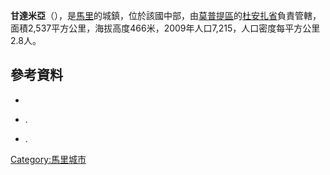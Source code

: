 '''甘達米亞'''（{{lang-fr|Gandamia}}），是[[馬里|馬里]]的城鎮，位於該國中部，由[[莫普提區|莫普提區]]的[[杜安扎省|杜安扎省]]負責管轄，面積2,537平方公里，海拔高度466米，2009年人口7,215，人口密度每平方公里2.8人。

==參考資料==
*{{citation | url=http://instat.gov.ml/documentation/mopti.pdf | publisher=République de Mali: Institut National de la Statistique | title=Resultats Provisoires RGPH 2009 (Région de Mopti) | language=fr | accessdate=2015-07-21 | archive-date=2012-09-19 | archive-url=https://www.webcitation.org/6AnaIKCNv?url=http://instat.gov.ml/documentation/mopti.pdf | dead-url=yes }}
*{{citation | title=Plan de Sécurité Alimentaire Commune Rurale de Gandamia 2006-2010 | publisher=Commissariat à la Sécurité Alimentaire, République du Mali, USAID-Mali | year=2006 | url=http://www.aec.msu.edu/fs2/mali_fd_strtgy/plans/mopti/douentza/psa_gandamia.pdf | language=fr | deadurl=yes | archiveurl=https://web.archive.org/web/20120917011549/http://www.aec.msu.edu/fs2/mali_fd_strtgy/plans/mopti/douentza/psa_gandamia.pdf | archivedate=2012年9月17日 | df= }}.
*{{citation | title= Situation des points d'eau modernes au Mali en 2003: Gandamia | url= http://www.bndr-mali.org/bnn-mali/index.php?option=com_docman&task=doc_download&gid=631&Itemid=53 | publisher= Ministère des Mines, de l'Energie et de l'Eau, République du Mali | year= 2003 | language= fr }}{{Dead link|date=2018年7月 |bot=InternetArchiveBot |fix-attempted=yes }}.

{{Coord|15|12|40|N|2|44|49|W|display=title}}

{{莫普提區}}

[[Category:馬里城市|Category:馬里城市]]


{{Mali-geo-stub}}
